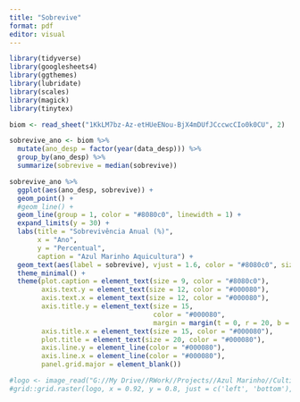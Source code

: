 ```yaml
---
title: "Sobrevive"
format: pdf
editor: visual
---
```


```r
library(tidyverse)
library(googlesheets4)
library(ggthemes)
library(lubridate)
library(scales)
library(magick)
library(tinytex)

```

```r
biom <- read_sheet("1KkLM7bz-Az-etHUeENou-BjX4mDUfJCccwcCIo0k0CU", 2)

```

```r
sobrevive_ano <- biom %>%
  mutate(ano_desp = factor(year(data_desp))) %>%
  group_by(ano_desp) %>%
  summarize(sobrevive = median(sobrevive))

```

```r
sobrevive_ano %>%
  ggplot(aes(ano_desp, sobrevive)) +
  geom_point() +
  #geom_line() +
  geom_line(group = 1, color = "#8080c0", linewidth = 1) +
  expand_limits(y = 30) +
  labs(title = "Sobrevivência Anual (%)",
       x = "Ano",
       y = "Percentual",
       caption = "Azul Marinho Aquicultura") +
  geom_text(aes(label = sobrevive), vjust = 1.6, color = "#8080c0", size = 5.0) +
  theme_minimal() +
  theme(plot.caption = element_text(size = 9, color = "#8080c0"),
        axis.text.y = element_text(size = 12, color = "#000080"),
        axis.text.x = element_text(size = 12, color = "#000080"),
        axis.title.y = element_text(size = 15,
                                    color = "#000080",
                                    margin = margin(t = 0, r = 20, b = 0, l = 0)),
        axis.title.x = element_text(size = 15, color = "#000080"),
        plot.title = element_text(size = 20, color = "#000080"),
        axis.line.y = element_line(color = "#000080"),
        axis.line.x = element_line(color = "#000080"),
        panel.grid.major = element_blank())


```

```r
#logo <- image_read("G://My Drive//RWork//Projects//Azul Marinho//Cultivos//Images//azul_logo_transp.png")
#grid::grid.raster(logo, x = 0.92, y = 0.8, just = c('left', 'bottom'), width = unit(1.5, 'inches'))

```
